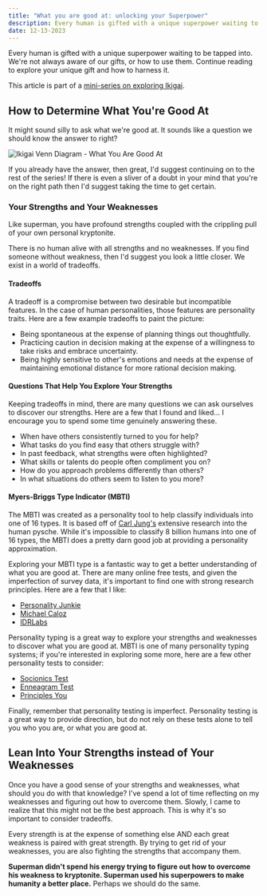 ```yaml
---
title: "What you are good at: unlocking your Superpower"
description: Every human is gifted with a unique superpower waiting to be tapped into. Explore your unique gift and how to harness it.
date: 12-13-2023
---
```


Every human is gifted with a unique superpower waiting to be tapped into.
We're not always aware of our gifts, or how to use them.
Continue reading to explore your unique gift and how to harness it.

This article is part of a [mini-series on exploring Ikigai](/blog/the-search-for-meaning).

## How to Determine What You're Good At

It might sound silly to ask what we're good at.
It sounds like a question we should know the answer to right?

![Ikigai Venn Diagram - What You Are Good At](/images/articles/ikigai-good-at.png)

If you already have the answer, then great, I'd suggest continuing on to the rest of the series!
If there is even a sliver of a doubt in your mind that you're on the right path then I'd suggest taking the time to get certain.

### Your Strengths and Your Weaknesses

Like superman, you have profound strengths coupled with the crippling pull of your own personal kryptonite.

There is no human alive with all strengths and no weaknesses.
If you find someone without weakness, then I'd suggest you look a little closer.
We exist in a world of tradeoffs.

#### Tradeoffs

A tradeoff is a compromise between two desirable but incompatible features.
In the case of human personalities, those features are personality traits.
Here are a few example tradeoffs to paint the picture:

- Being spontaneous at the expense of planning things out thoughtfully.
- Practicing caution in decision making at the expense of a willingness to take risks and embrace uncertainty.
- Being highly sensitive to other's emotions and needs at the expense of maintaining emotional distance for more rational decision making.

#### Questions That Help You Explore Your Strengths

Keeping tradeoffs in mind, there are many questions we can ask ourselves to discover our strengths.
Here are a few that I found and liked... I encourage you to spend some time genuinely answering these.

- When have others consistently turned to you for help?
- What tasks do you find easy that others struggle with?
- In past feedback, what strengths were often highlighted?
- What skills or talents do people often compliment you on?
- How do you approach problems differently than others?
- In what situations do others seem to listen to you more?

#### Myers-Briggs Type Indicator (MBTI)

The MBTI was created as a personality tool to help classify individuals into one of 16 types. 
It is based off of [Carl Jung's](https://www.thesap.org.uk/articles-on-jungian-psychology-2/carl-gustav-jung/) extensive research into the human pysche.
While it's impossible to classify 8 billion humans into one of 16 types, the MBTI does a pretty darn good job at providing a personality approximation.

Exploring your MBTI type is a fantastic way to get a better understanding of what you are good at.
There are many online free tests, and given the imperfection of survey data, it's important to find one with strong research principles.
Here are a few that I like:

- [Personality Junkie](https://personalityjunkie.com/free-online-personality-test/)
- [Michael Caloz](https://www.michaelcaloz.com/personality/)
- [IDRLabs](https://www.idrlabs.com/test.php)

Personality typing is a great way to explore your strengths and weaknesses to discover what you are good at.
MBTI is one of many personality typing systems; if you're interested in exploring some more, here are a few other personality tests to consider:

- [Socionics Test](https://www.sociotype.com/tests)
- [Enneagram Test](https://www.truity.com/test/enneagram-personality-test)
- [Principles You](https://principlesyou.com/assessment)

Finally, remember that personality testing is imperfect.
Personality testing is a great way to provide direction, but do not rely on these tests alone to tell you who you are, or what you are good at.


## Lean Into Your Strengths instead of Your Weaknesses

Once you have a good sense of your strengths and weaknesses, what should you do with that knowledge?
I've spend a lot of time reflecting on my weaknesses and figuring out how to overcome them.
Slowly, I came to realize that this might not be the best approach.
This is why it's so important to consider tradeoffs.

Every strength is at the expense of something else AND each great weakness is paired with great strength.
By trying to get rid of your weaknesses, you are also fighting the strengths that accompany them.

**Superman didn't spend his energy trying to figure out how to overcome his weakness to kryptonite.
Superman used his superpowers to make humanity a better place.**
Perhaps we should do the same.